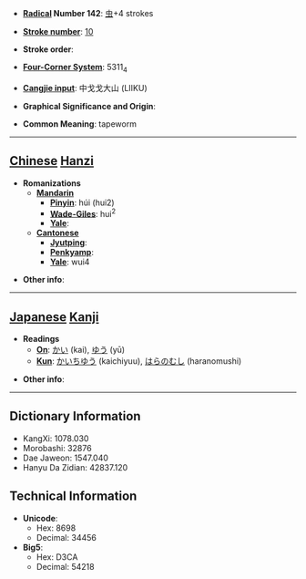 * '''[[Wiktionary:Chinese radical index| Radical]] Number 142''': [[Wiktionary:Chinese radical index 虫|虫]]+4 strokes

* '''[[Wiktionary:Chinese total strokes index|Stroke number]]''': [[Wiktionary:Chinese total strokes index 10|10]]

* '''Stroke order''': 

* '''[[Wiktionary:Chinese four corner index|Four-Corner System]]''': 5311<sub>4</sub>

* '''[[Wiktionary:Chinese Cangjie index|Cangjie input]]''': 中戈戈大山 (LIIKU)

* '''Graphical Significance and Origin''': 

* '''Common Meaning''': tapeworm

----

== [[Chinese]] [[Hanzi]] ==

* '''Romanizations'''
** '''[[Mandarin]]'''
*** '''[[Pinyin]]''': húi (hui2)
*** '''[[Wade-Giles]]''': hui<sup>2</sup>
*** '''[[Yale]]''': 
** '''[[Cantonese]]'''
*** '''[[Jyutping]]''':
*** '''[[Penkyamp]]''': 
*** '''[[Yale]]''': wui4

* '''Other info''': 

----

== [[Japanese]] [[Kanji]] ==

* '''Readings'''
** '''[[On]]''': [[かい]] (kai), [[ゆう]] (yū)
** '''[[Kun]]''': [[かいちゆう]] (kaichiyuu), [[はらのむし]] (haranomushi)

* '''Other info''':  

----

== Dictionary Information ==

* KangXi: 1078.030
* Morobashi: 32876
* Dae Jaweon: 1547.040
* Hanyu Da Zidian: 42837.120

== Technical Information ==

* '''Unicode''':
** Hex: 8698
** Decimal: 34456
* '''Big5''':
** Hex: D3CA
** Decimal: 54218